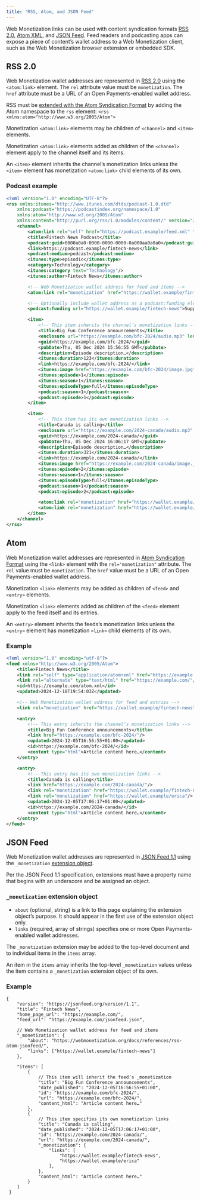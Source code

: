 ```yaml
---
title: 'RSS, Atom, and JSON Feed'
---
```


Web Monetization links can be used with content syndication formats [RSS 2.0](#rss-20), [Atom XML](#atom), and [JSON Feed](#json-feed). Feed readers and podcasting apps can expose a piece of content’s wallet address to a Web Monetization client, such as the Web Monetization browser extension or embedded SDK.


## RSS 2.0

Web Monetization wallet addresses are represented in <a href="https://www.rssboard.org/rss-specification">RSS 2.0</a> using the `<atom:link>` element. The `rel` attribute value must be `monetization`. The `href` attribute must be a URL of an Open Payments-enabled wallet address.

RSS must be <a href="https://www.rssboard.org/rss-profile#namespace-elements-atom">extended with the Atom Syndication Format</a> by adding the Atom namespace to the `rss` element: `<rss xmlns:atom="http://www.w3.org/2005/Atom">`

Monetization `<atom:link>` elements may be children of `<channel>` and `<item>` elements.

Monetization `<atom:link>` elements added as children of the `<channel>` element apply to the channel itself and its items.

An `<item>` element inherits the channel’s monetization links unless the `<item>` element has monetization `<atom:link>` child elements of its own.

### Podcast example

```xml
<?xml version="1.0" encoding="UTF-8"?>
<rss xmlns:itunes="http://www.itunes.com/dtds/podcast-1.0.dtd"
	xmlns:podcast="https://podcastindex.org/namespace/1.0"
	xmlns:atom="http://www.w3.org/2005/Atom"
	xmlns:content="http://purl.org/rss/1.0/modules/content/" version="2.0">
	<channel>
		<atom:link rel="self" href="https://podcast.example/feed.xml" type="application/rss+xml"/>
		<title>Fintech News Podcast</title>
		<podcast:guid>0000a0a0-0000-0000-0000-0a000aa0a0a0</podcast:guid>
		<link>https://podcast.example/fintech-news</link>
		<podcast:medium>podcast</podcast:medium>
		<itunes:type>episodic</itunes:type>
		<category>Technology</category>
		<itunes:category text="Technology"/>
		<itunes:author>Fintech News</itunes:author>

		<!-- Web Monetization wallet address for feed and items -->
		<atom:link rel="monetization" href="https://wallet.example/fintech-news"/>

		<!-- Optionally include wallet address as a podcast:funding element -->
		<podcast:funding url="https://wallet.example/fintech-news">Support the show!</podcast:funding>

		<item>
			<!-- This item inherits the channel’s monetization links -->
			<title>Big Fun Conference announcements</title>
			<enclosure url="https://example.com/bfc-2024/audio.mp3" length="123" type="audio/mpeg"/>
			<guid>https://example.com/bfc-2024/</guid>
			<pubDate>Thu, 05 Dec 2024 15:56:55 GMT</pubDate>
			<description>Episode description…</description>
			<itunes:duration>123</itunes:duration>
			<link>https://example.com/bfc-2024/</link>
			<itunes:image href="https://example.com/bfc-2024/image.jpg"/>
			<itunes:episode>1</itunes:episode>
			<itunes:season>1</itunes:season>
			<itunes:episodeType>full</itunes:episodeType>
			<podcast:season>1</podcast:season>
			<podcast:episode>1</podcast:episode>
		</item>

		<item>
			<!-- This item has its own monetization links -->
			<title>Canada is calling</title>
			<enclosure url="https://example.com/2024-canada/audio.mp3" length="321" type="audio/mpeg"/>
			<guid>https://example.com/2024-canada/</guid>
			<pubDate>Thu, 05 Dec 2024 16:06:17 GMT</pubDate>
			<description>Episode description…</description>
			<itunes:duration>321</itunes:duration>
			<link>https://example.com/2024-canada/</link>
			<itunes:image href="https://example.com/2024-canada/image.jpg"/>
			<itunes:episode>2</itunes:episode>
			<itunes:season>1</itunes:season>
			<itunes:episodeType>full</itunes:episodeType>
			<podcast:season>1</podcast:season>
			<podcast:episode>2</podcast:episode>

			<atom:link rel="monetization" href="https://wallet.example/fintech-news"/>
			<atom:link rel="monetization" href="https://wallet.example/erica"/>
		</item>
	</channel>
</rss>
```


## Atom

Web Monetization wallet addresses are represented in [Atom Syndication Format](https://www.rfc-editor.org/rfc/rfc4287) using the `<link>` element with the `rel="monetization"` attribute. The `rel` value must be `monetization`. The `href` value must be a URL of an Open Payments-enabled wallet address.

Monetization `<link>` elements may be added as children of `<feed>` and `<entry>` elements.

Monetization `<link>` elements added as children of the `<feed>` element apply to the feed itself and its entries.

An `<entry>` element inherits the feeds’s monetization links unless the `<entry>` element has monetization `<link>` child elements of its own.

### Example

```xml
<?xml version="1.0" encoding="utf-8"?>
<feed xmlns="http://www.w3.org/2005/Atom">
	<title>Fintech News</title>
	<link rel="self" type="application/atom+xml" href="https://example.com/atom.xml"/>
	<link rel="alternate" type="text/html" href="https://example.com/"/>
	<id>https://example.com/atom.xml</id>
	<updated>2024-12-18T19:54:03Z</updated>

	<!-- Web Monetization wallet address for feed and entries -->
	<link rel="monetization" href="https://wallet.example/fintech-news"/>

	<entry>
		<!-- This entry inherits the channel’s monetization links -->
		<title>Big Fun Conference announcements</title>
		<link href="https://example.com/bfc-2024/"/>
		<updated>2024-12-05T16:56:55+01:00</updated>
		<id>https://example.com/bfc-2024/</id>
		<content type="html">Article content here…</content>
	</entry>

	<entry>
		<!-- This entry has its own monetization links -->
		<title>Canada is calling</title>
		<link href="https://example.com/2024-canada/"/>
		<link rel="monetization" href="https://wallet.example/fintech-news"/>
		<link rel="monetization" href="https://wallet.example/erica"/>
		<updated>2024-12-05T17:06:17+01:00</updated>
		<id>https://example.com/2024-canada/</id>
		<content type="html">Article content here…</content>
	</entry>
</feed>
```


## JSON Feed

Web Monetization wallet addresses are represented in [JSON Feed 1.1](https://www.jsonfeed.org/version/1.1/) using the  `_monetization` [extension object](https://www.jsonfeed.org/version/1.1/#extensions).

Per the JSON Feed 1.1 specification, extensions must have a property name that begins with an underscore and be assigned an object.

### `_monetization` extension object

- `about` (optional, string) is a link to this page explaining the extension object’s purpose. It should appear in the first use of the extension object only.
- `links` (required, array of strings) specifies one or more Open Payments-enabled wallet addresses.

The `_monetization` extension may be added to the top-level document and to individual items in the `items` array.

An item in the `items` array inherits the top-level `_monetization` values unless the item contains a `_monetization` extension object of its own.

### Example

```jsonc
{
	"version": "https://jsonfeed.org/version/1.1",
	"title": "Fintech News",
	"home_page_url": "https://example.com/",
	"feed_url": "https://example.com/jsonfeed.json",

	// Web Monetization wallet address for feed and items
	"_monetization": {
		"about": "https://webmonetization.org/docs/references/rss-atom-jsonfeed/",
		"links": ["https://wallet.example/fintech-news"]
	},

	"items": [
		{
			// This item will inherit the feed’s _monetization
			"title": "Big Fun Conference announcements",
			"date_published": "2024-12-05T16:56:55+01:00",
			"id": "https://example.com/bfc-2024/",
			"url": "https://example.com/bfc-2024/",
			"content_html": "Article content here…"
		},
		{
			// This item specifies its own monetization links
			"title": "Canada is calling",
			"date_published": "2024-12-05T17:06:17+01:00",
			"id": "https://example.com/2024-canada/",
			"url": "https://example.com/2024-canada/",
			"_monetization": {
				"links": [
					"https://wallet.example/fintech-news",
					"https://wallet.example/erica"
				],
			},
			"content_html": "Article content here…"
		}
	]
 }
```
